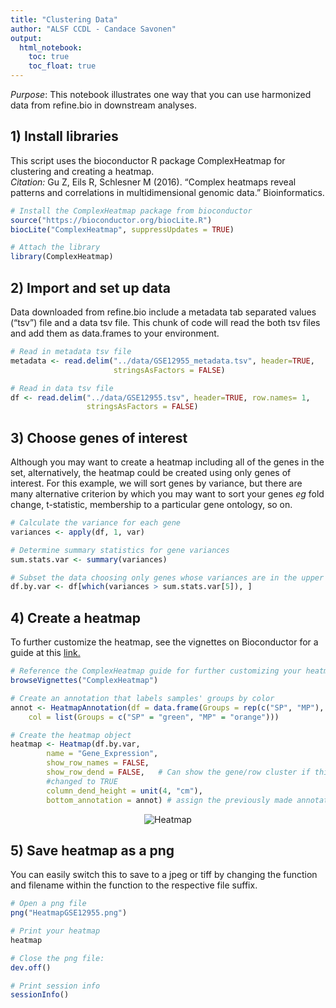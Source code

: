 ```yaml
---
title: "Clustering Data"
author: "ALSF CCDL - Candace Savonen"
output:   
  html_notebook: 
    toc: true
    toc_float: true
---
```


*Purpose*: This notebook illustrates one way that you can use harmonized data 
from refine.bio in downstream analyses.

## 1) Install libraries
This script uses the bioconductor R package ComplexHeatmap for clustering and 
creating a heatmap.
<br/> <i> Citation:</i> Gu Z, Eils R, Schlesner M (2016). “Complex heatmaps 
reveal patterns and correlations in multidimensional genomic data.” Bioinformatics.

```r
# Install the ComplexHeatmap package from bioconductor
source("https://bioconductor.org/biocLite.R")
biocLite("ComplexHeatmap", suppressUpdates = TRUE)

# Attach the library
library(ComplexHeatmap)
```

## 2) Import and set up data
Data downloaded from refine.bio include a metadata tab separated values ("tsv")
file and a data tsv file. This chunk of code will read the both tsv files and 
add them as data.frames to your environment.

```r
# Read in metadata tsv file
metadata <- read.delim("../data/GSE12955_metadata.tsv", header=TRUE, 
                       stringsAsFactors = FALSE)

# Read in data tsv file
df <- read.delim("../data/GSE12955.tsv", header=TRUE, row.names= 1, 
                 stringsAsFactors = FALSE)
```

## 3) Choose genes of interest
Although you may want to create a heatmap including all of the genes in the set,
alternatively, the heatmap could be created using only genes of interest. 
For this example, we will sort genes by variance, but there are many alternative
criterion by which you may want to sort your genes <i>eg</i> fold change,
t-statistic, membership to a particular gene ontology, so on. 

```r
# Calculate the variance for each gene
variances <- apply(df, 1, var)

# Determine summary statistics for gene variances
sum.stats.var <- summary(variances)

# Subset the data choosing only genes whose variances are in the upper quartile
df.by.var <- df[which(variances > sum.stats.var[5]), ]
```

## 4) Create a heatmap
To further customize the heatmap, see the vignettes on Bioconductor for a guide 
at this
<a href="https://bioconductor.org/packages/devel/bioc/vignettes/ComplexHeatmap/inst/doc/s1.introduction.html"> 
link. </a>

```r
# Reference the ComplexHeatmap guide for further customizing your heatmap
browseVignettes("ComplexHeatmap")

# Create an annotation that labels samples' groups by color
annot <- HeatmapAnnotation(df = data.frame(Groups = rep(c("SP", "MP"), each = 2)),
    col = list(Groups = c("SP" = "green", "MP" = "orange")))

# Create the heatmap object
heatmap <- Heatmap(df.by.var, 
        name = "Gene_Expression",
        show_row_names = FALSE,
        show_row_dend = FALSE,   # Can show the gene/row cluster if this is 
        #changed to TRUE
        column_dend_height = unit(4, "cm"),
        bottom_annotation = annot) # assign the previously made annotation object
```
<center>
<img src="HeatmapGSE12955.png" alt = "Heatmap">
</center>

## 5) Save heatmap as a png
You can easily switch this to save to a jpeg or tiff by changing the function 
and filename within the function to the respective file suffix.

```r
# Open a png file
png("HeatmapGSE12955.png")

# Print your heatmap
heatmap

# Close the png file:
dev.off()
```

```r
# Print session info 
sessionInfo()
```
